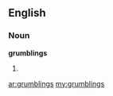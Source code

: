 ==English==

===Noun===
'''grumblings'''

# {{plural of|[[grumbling]]}}

[[ar:grumblings]]
[[my:grumblings]]
